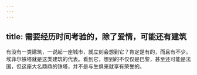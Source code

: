 ```yaml
---
---
---
```

title: 需要经历时间考验的，除了爱情，可能还有建筑
---




有没有一类建筑，一说起一座城市，就立刻会想到它？肯定是有的，而且有不少。埃菲尔铁塔就是这类建筑的代表。看到它，想到的不仅仅是巴黎，甚至还可能是法国，但这座大名鼎鼎的铁塔，并不是与生俱来就享有荣誉的。